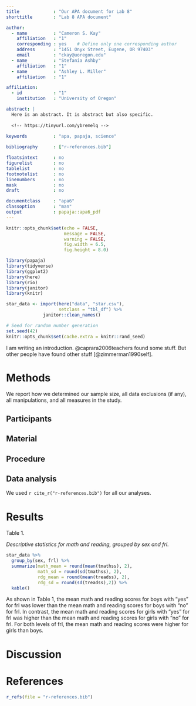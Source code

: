 ```yaml
---
title             : "Our APA document for Lab 8"
shorttitle        : "Lab 8 APA document"

author: 
  - name          : "Cameron S. Kay"
    affiliation   : "1"
    corresponding : yes    # Define only one corresponding author
    address       : "1451 Onyx Street, Eugene, OR 97403"
    email         : "ckay@uoregon.edu"
  - name          : "Stefania Ashby"
    affiliation   : "1"
  - name          : "Ashley L. Miller"
    affiliation   : "1"

affiliation:
  - id            : "1"
    institution   : "University of Oregon"

abstract: |
  Here is an abstract. It is abstract but also specific. 
  
  <!-- https://tinyurl.com/ybremelq -->
  
keywords          : "apa, papaja, science"

bibliography      : ["r-references.bib"]

floatsintext      : no
figurelist        : no
tablelist         : no
footnotelist      : no
linenumbers       : no
mask              : no
draft             : no

documentclass     : "apa6"
classoption       : "man"
output            : papaja::apa6_pdf
---
```


```r

knitr::opts_chunk$set(echo = FALSE,
                      message = FALSE,
                      warning = FALSE,
                      fig.width = 6.5,
                      fig.height = 8.0)

library(papaja)
library(tidyverse)
library(ggplot2)
library(here)
library(rio)
library(janitor)
library(knitr)

```

```r

star_data <- import(here("data", "star.csv"), 
                    setclass = "tbl_df") %>%
              janitor::clean_names()

```

```r
# Seed for random number generation
set.seed(42)
knitr::opts_chunk$set(cache.extra = knitr::rand_seed)
```

I am writing an introduction. @caprara2006teachers found some stuff. But other people have found other stuff [@zimmerman1990self].

# Methods
We report how we determined our sample size, all data exclusions (if any), all manipulations, and all measures in the study. <!-- 21-word solution (Simmons, Nelson & Simonsohn, 2012; retrieved from http://ssrn.com/abstract=2160588) -->

## Participants

## Material

## Procedure

## Data analysis
We used `r cite_r("r-references.bib")` for all our analyses.

# Results

Table 1. 

*Descriptive statistics for math and reading, grouped by sex and frl.* 
```r
star_data %>%
  group_by(sex, frl) %>%
  summarize(math_mean = round(mean(tmathss), 2),
            math_sd = round(sd(tmathss), 2),
            rdg_mean = round(mean(treadss), 2),
            rdg_sd = round(sd(treadss),2)) %>%
  kable()
```

As shown in Table 1, the mean math and reading scores for boys with "yes" for
frl was lower than the mean math and reading scores for boys with "no" for frl.
In contrast, the mean math and reading scores for girls with "yes" for frl was
higher than the mean math and reading scores for girls with "no" for frl. For
both levels of frl, the mean math and reading scores were higher for girls than
boys. 

# Discussion

\newpage

# References
```r
r_refs(file = "r-references.bib")
```

\begingroup
\setlength{\parindent}{-0.5in}
\setlength{\leftskip}{0.5in}

<div id = "refs"></div>
\endgroup
